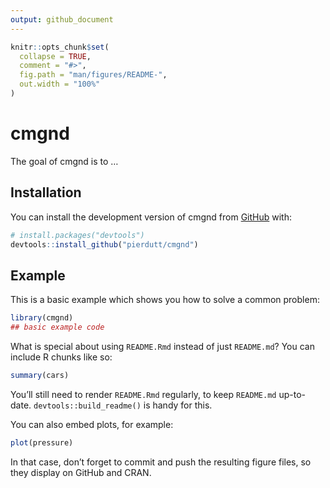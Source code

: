 ```yaml
---
output: github_document
---
```


<!-- README.md is generated from README.Rmd. Please edit that file -->

```r
knitr::opts_chunk$set(
  collapse = TRUE,
  comment = "#>",
  fig.path = "man/figures/README-",
  out.width = "100%"
)
```

# cmgnd

<!-- badges: start -->
<!-- badges: end -->

The goal of cmgnd is to ...

## Installation

You can install the development version of cmgnd from [GitHub](https://github.com/) with:

``` r
# install.packages("devtools")
devtools::install_github("pierdutt/cmgnd")
```

## Example

This is a basic example which shows you how to solve a common problem:

```r
library(cmgnd)
## basic example code
```

What is special about using `README.Rmd` instead of just `README.md`? You can include R chunks like so:

```r
summary(cars)
```

You'll still need to render `README.Rmd` regularly, to keep `README.md` up-to-date. `devtools::build_readme()` is handy for this.

You can also embed plots, for example:

```r
plot(pressure)
```

In that case, don't forget to commit and push the resulting figure files, so they display on GitHub and CRAN.
